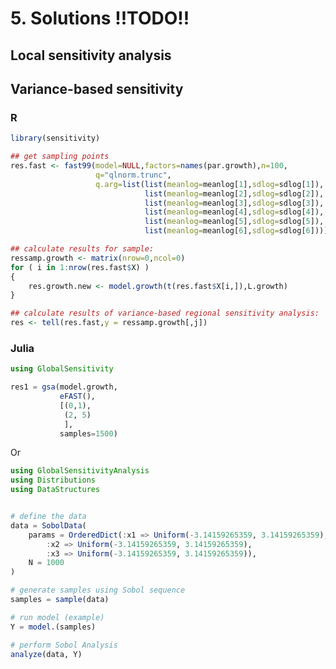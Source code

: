 
# 5. Solutions  !!TODO!!

## Local sensitivity analysis

## Variance-based sensitivity {.tabset}

### R
```R{eval=FALSE}
library(sensitivity)

## get sampling points
res.fast <- fast99(model=NULL,factors=names(par.growth),n=100,
                   q="qlnorm.trunc",
                   q.arg=list(list(meanlog=meanlog[1],sdlog=sdlog[1]),
                              list(meanlog=meanlog[2],sdlog=sdlog[2]),
                              list(meanlog=meanlog[3],sdlog=sdlog[3]),
                              list(meanlog=meanlog[4],sdlog=sdlog[4]),
                              list(meanlog=meanlog[5],sdlog=sdlog[5]),
                              list(meanlog=meanlog[6],sdlog=sdlog[6])))

## calculate results for sample:
ressamp.growth <- matrix(nrow=0,ncol=0)
for ( i in 1:nrow(res.fast$X) )
{
    res.growth.new <- model.growth(t(res.fast$X[i,]),L.growth)
}

## calculate results of variance-based regional sensitivity analysis:
res <- tell(res.fast,y = ressamp.growth[,j])
```

### Julia

```Julia {eval=FALSE}
using GlobalSensitivity

res1 = gsa(model.growth,
           eFAST(),
           [(0,1),
            (2, 5)
            ],
           samples=1500)
```

Or
```Julia {eval=FALSE}
using GlobalSensitivityAnalysis
using Distributions
using DataStructures


# define the data
data = SobolData(
    params = OrderedDict(:x1 => Uniform(-3.14159265359, 3.14159265359),
        :x2 => Uniform(-3.14159265359, 3.14159265359),
        :x3 => Uniform(-3.14159265359, 3.14159265359)),
    N = 1000
)

# generate samples using Sobol sequence
samples = sample(data)

# run model (example)
Y = model.(samples)

# perform Sobol Analysis
analyze(data, Y)
```
